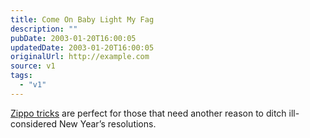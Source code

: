 ```yaml
---
title: Come On Baby Light My Fag
description: ""
pubDate: 2003-01-20T16:00:05
updatedDate: 2003-01-20T16:00:05
originalUrl: http://example.com
source: v1
tags:
  - "v1"
---
```


[Zippo tricks][1] are perfect for those that need another reason to ditch ill-considered New Year&#8217;s resolutions.

[1]: http://zippotricks.com/ "Zippo Tricks"
